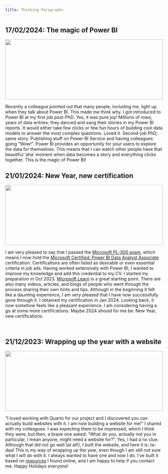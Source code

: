 ```yaml
---
title: Thinking Paragraphs
---
```



## 17/02/2024: The magic of Power BI

<img src="magic.jpg" style="height: 2in ; width: 100%; object-fit: contain"/>

Recently a colleague pointed out that many people, including me, light up when they talk about Power BI. This made me think why. I got introduced to Power BI at my first job post-PhD. Yes, it was pure joy! Millions of rows, years of data entries; they danced and sang their stories in my Power BI reports. It would either take few clicks or few fun hours of building cool data models to answer the most complex questions. Loved it. Second-job PhD; same story. Publishing stuff on Power BI Service and having colleagues going "Wow!". Power BI provides an opportunity for your users to explore the data for themselves. This means that I can watch other people have that beautiful  'aha' moment when data becomes a story and everything clicks together. This is the magic of Power BI! 


## 21/01/2024: New Year, new certification

<img src="carlos-muza-hpjSkU2UYSU-unsplash.jpg" style="height: 2in ; width: 100%; object-fit: contain"/>

I am very pleased to say that I passed the [Microsoft PL-300 exam](https://learn.microsoft.com/en-us/credentials/certifications/exams/pl-300/), which means I now hold the [Microsoft Certified: Power BI Data Analyst Associate](https://learn.microsoft.com/en-us/credentials/certifications/power-bi-data-analyst-associate/) certification. Certifications are often listed as desirable or even essential criteria in job ads. Having worked extensively with Power BI, I wanted to improve my knowledge and add this credential to my CV. I started my preparation in Oct 2023. [Microsoft Learn](https://learn.microsoft.com/en-us/credentials/certifications/exams/pl-300/) is a great starting point. There are also many videos, articles, and blogs of people who went through the process sharing their own hints and tips. Although in the beginning it felt like a daunting experience, I am very pleased that I have now successfully gone through it. I obtained my certification in Jan 2024. Looking back, it now somehow feels like a pleasant experience. I am considering having a go at some more certifications. Maybe 2024 should for me be: New Year, new certifications.   

<br>

## 21/12/2023: Wrapping up the year with a website

<img src="fabian-irsara-67l-QujB14w-unsplash.jpg" style="height: 2in ; width: 100%; object-fit: contain"/>

"I loved working with Quarto for our project and I discovered you can actually build websites with it. I am now building a website for me!" I shared with my colleagues. I was expecting them to be impressed, which I think they were, but then, a brave one asked: "What do you, actually not you in particular, I mean anyone, might need a website for?". Yes, I had a no clue. Although that did not go well (at all!), I built the website, and here it is: ta-daa! This is my way of wrapping up the year, even though I am still not sure what I will do with it. I always wanted to have one and now I do. I've built it based on [resources](https://www.marvinschmitt.com/blog/website-tutorial-quarto/) I found online, and I am happy to help if you contact me. Happy Holidays everyone!

